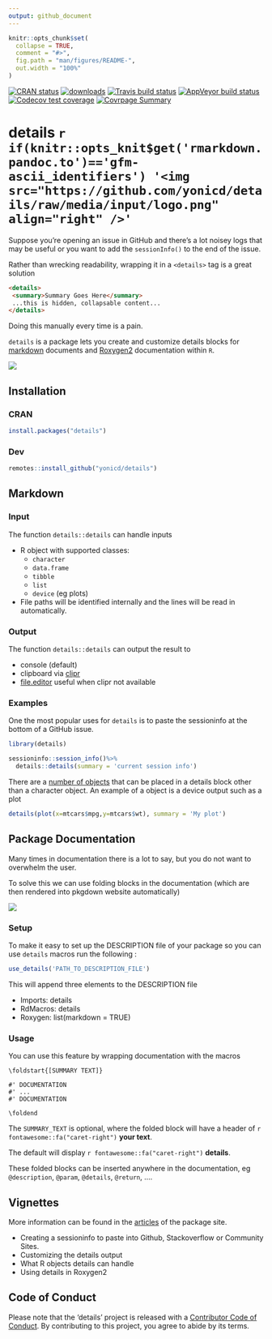 ```yaml
---
output: github_document
---
```


<!-- README.md is generated from README.Rmd. Please edit that file -->

```r
knitr::opts_chunk$set(
  collapse = TRUE,
  comment = "#>",
  fig.path = "man/figures/README-",
  out.width = "100%"
)
```

<!-- badges: start -->
[![CRAN status](https://www.r-pkg.org/badges/version/details)](https://CRAN.R-project.org/package=details)
[![downloads](http://cranlogs.r-pkg.org/badges/details)](https://CRAN.R-project.org/package=details)
[![Travis build status](https://travis-ci.org/yonicd/details.svg?branch=master)](https://travis-ci.org/yonicd/details)
[![AppVeyor build status](https://ci.appveyor.com/api/projects/status/github/yonicd/details?branch=master&svg=true)](https://ci.appveyor.com/project/yonicd/details)
[![Codecov test coverage](https://codecov.io/gh/yonicd/details/branch/master/graph/badge.svg)](https://codecov.io/gh/yonicd/details?branch=master)
[![Covrpage Summary](https://img.shields.io/badge/covrpage-Last_Build_2019_10_10-brightgreen.svg)](http://tinyurl.com/yyodcwc7)
<!-- badges: end -->


# details `r if(knitr::opts_knit$get('rmarkdown.pandoc.to')=='gfm-ascii_identifiers') '<img src="https://github.com/yonicd/details/raw/media/input/logo.png" align="right" />'`

Suppose you're opening an issue in GitHub and there's a lot noisey logs that may be useful or you want to add the `sessionInfo()` to the end of the issue.

Rather than wrecking readability, wrapping it in a `<details>` tag is a great solution

```md
<details>
 <summary>Summary Goes Here</summary>
 ...this is hidden, collapsable content...
</details>
```

Doing this manually every time is a pain. 

`details` is a package lets you create and customize details blocks for [markdown](#markdown) documents and [Roxygen2](#package-documentation) documentation within `R`.

![](https://github.com/yonicd/details/raw/media/input/details.gif)

## Installation

### CRAN

``` r
install.packages("details")
```

### Dev

``` r
remotes::install_github("yonicd/details")
```

## Markdown

### Input

The function `details::details` can handle inputs
  
  - R object with supported classes: 
    - `character`
    - `data.frame`
    - `tibble`
    - `list`
    - `device` (eg plots)
    
  - File paths will be identified internally and the lines will be read in automatically.

### Output

The function `details::details` can output the result to

  - console (default)
  - clipboard via [clipr](https://github.com/mdlincoln/clipr)
  - [file.editor](https://stat.ethz.ch/R-manual/R-devel/library/utils/html/file.edit.html) useful when clipr not available

### Examples

One the most popular uses for `details` is to paste the sessioninfo at the bottom of a GitHub issue.

```r
library(details)

sessioninfo::session_info()%>%
  details::details(summary = 'current session info')
```

There are a [number of objects](https://yonicd.github.io/details/articles/objects.html) that can be placed in a details block other than a character object. An example of a object is a device output such as a plot

```r
details(plot(x=mtcars$mpg,y=mtcars$wt), summary = 'My plot')
```

## Package Documentation

Many times in documentation there is a lot to say, but you do not want to overwhelm the user. 

To solve this we can use folding blocks in the documentation (which are then rendered into pkgdown website automatically)

![](https://github.com/yonicd/details/raw/media/input/folding.gif)


### Setup

To make it easy to set up the DESCRIPTION file of your package so you can use `details` macros run the following :

``` r
use_details('PATH_TO_DESCRIPTION_FILE')
```

This will append three elements to the DESCRIPTION file

  - Imports: details
  - RdMacros: details
  - Roxygen: list(markdown = TRUE)

### Usage

You can use this feature by wrapping documentation with the macros
 
```
\foldstart{[SUMMARY TEXT]}

#' DOCUMENTATION
#' ...
#' DOCUMENTATION

\foldend
```

The `SUMMARY_TEXT` is optional, where the folded block will have a header of `r fontawesome::fa("caret-right")` __your text__.

The default will display `r fontawesome::fa("caret-right")` __details__. 

These folded blocks can be inserted anywhere in the documentation, eg `@description`, `@param`, `@details`, `@return`, ....

## Vignettes

More information can be found in the [articles](https://yonicd.github.io/details/) of the package site.
  
  - Creating a sessioninfo to paste into Github, Stackoverflow or Community Sites. 
  - Customizing the details output
  - What R objects details can handle
  - Using details in Roxygen2

## Code of Conduct

Please note that the 'details' project is released with a
[Contributor Code of Conduct](https://github.com/yonicd/details/blob/master/CODE_OF_CONDUCT.md).
By contributing to this project, you agree to abide by its terms.

